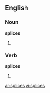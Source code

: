 ==English==

===Noun===
'''splices'''

# {{plural of|splice}}

===Verb===
'''splices'''

# {{third-person singular of|splice}}

[[ar:splices]]
[[vi:splices]]